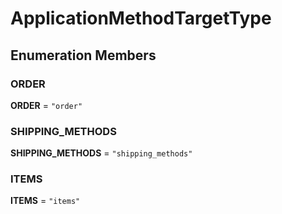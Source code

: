 
# ApplicationMethodTargetType

## Enumeration Members

### ORDER

 **ORDER** = `"order"`

### SHIPPING\_METHODS

 **SHIPPING\_METHODS** = `"shipping_methods"`

### ITEMS

 **ITEMS** = `"items"`
